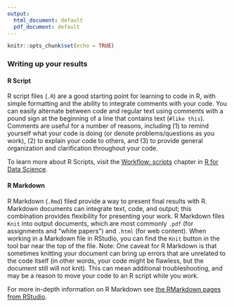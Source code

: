 ```yaml
---
output:
  html_document: default
  pdf_document: default
---
```


```r
knitr::opts_chunk$set(echo = TRUE)
```

### Writing up your results

#### R Script

R script files (`.R`) are a good starting point for learning to code in R, with simple formatting and the ability to integrate comments with your code. You can easily alternate between code and regular text using comments with a pound sign at the beginning of a line that contains text (`#like this`). Comments are useful for a number of reasons, including (1) to remind yourself what your code is doing (or denote problems/questions as you work), (2) to explain your code to others, and (3) to provide general organization and clarification throughout your code.

To learn more about R Scripts, visit the [Workflow: scripts](https://r4ds.had.co.nz/workflow-scripts.html) chapter in [R for Data Science](https://r4ds.had.co.nz/).

#### R Markdown

R Markdown (`.Rmd`) filed provide a way to present final results with R. Markdown documents can integrate text, code, and output; this combination provides flexibility for presenting your work. R Markdown files `Knit` into output documents, which are most commonly `.pdf` (for assignments and "white papers") and `.html` (for web content). When working in a Markdown file in RStudio, you can find the `Knit` button in the tool bar near the top of the file. 
Note: One caveat for R Markdown is that sometimes knitting your document can bring up errors that are unrelated to the code itself (in other words, your code might be flawless, but the document still will not knit). This can mean additional troubleshooting, and may be a reason to move your code to an R script while you work.

For more in-depth information on R Markdown see [the RMarkdown pages from RStudio](https://rmarkdown.rstudio.com/articles_intro.html).